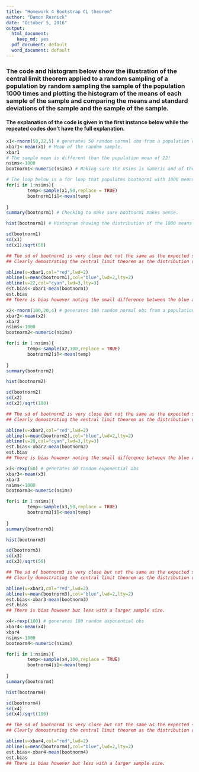 ---
title: "Homework 4 Bootstrap CL theorem"
author: "Damon Resnick"
date: "October 5, 2016"
output:
  html_document:
    keep_md: yes
  pdf_document: default
  word_document: default
---

### The code and histogram below show the illustration of the central limit theorem applied to a random sampling of a population by random sampling the sample of the population 1000 times and plotting the histogram of the means of each sample of the sample and comparing the means and standard deviations of the sample and the sample of the sample.

#### The explanation of the code is given in the first instance below while the repeated codes don't have the full explanation.


```{r}
x1<-rnorm(50,22,5) # generates 50 random normal obs from a population of mean = 22 and sd = 5
xbar1<-mean(x1) # Mean of the random sample.
xbar1
# The sample mean is different than the population mean of 22!
nsims<-1000
bootnorm1<-numeric(nsims) # Making sure the nsims is numeric and of the correct length.

# The loop below is a for loop that populates bootnorm1 with 1000 means of the ranodom sample of the rnorm sample.
for(i in 1:nsims){
        temp<-sample(x1,50,replace = TRUE)
        bootnorm1[i]<-mean(temp)
        
}
summary(bootnorm1) # Checking to make sure bootnorm1 makes sense.

hist(bootnorm1) # Histogram showing the distribution of the 1000 means sampled.

sd(bootnorm1)
sd(x1)
sd(x1)/sqrt(50)

## The sd of bootnorm1 is very close but not the same as the expected sd from the central limit theorem!
## Clearly demostrating the central limit theorem as the distribution of the means is normal close to centered on the mean of the original sample.

abline(v=xbar1,col="red",lwd=2)
abline(v=mean(bootnorm1),col="blue",lwd=2,lty=2)
abline(v=22,col="cyan",lwd=3,lty=3)
est.bias<-xbar1-mean(bootnorm1)
est.bias
## There is bias however noting the small difference between the blue and red lines. And you can see (lite blue dashed line) that the population mean was 22 and the sample does not have exactly the same mean.
```


```{r}
x2<-rnorm(100,20,4) # generates 100 random normal obs from a population of mean = 20 and sd = 4
xbar2<-mean(x2)
xbar2
nsims<-1000
bootnorm2<-numeric(nsims)

for(i in 1:nsims){
        temp<-sample(x2,100,replace = TRUE)
        bootnorm2[i]<-mean(temp)
        
}
summary(bootnorm2)

hist(bootnorm2)

sd(bootnorm2)
sd(x2)
sd(x2)/sqrt(100)

## The sd of bootnorm2 is very close but not the same as the expected sd from the central limit theorem!
## Clearly demostrating the central limit theorem as the distribution of the means is normal close to centered on the mean of the original sample.

abline(v=xbar2,col="red",lwd=2)
abline(v=mean(bootnorm2),col="blue",lwd=2,lty=2)
abline(v=20,col="cyan",lwd=3,lty=3)
est.bias<-xbar2-mean(bootnorm2)
est.bias
## There is bias however noting the small difference between the blue and red lines. And you can see (lite blue dashed line) that the population mean was 20 and the sample does not have exactly the same mean.
```



```{r}
x3<-rexp(50) # generates 50 random exponential obs
xbar3<-mean(x3)
xbar3
nsims<-1000
bootnorm3<-numeric(nsims)

for(i in 1:nsims){
        temp<-sample(x3,50,replace = TRUE)
        bootnorm3[i]<-mean(temp)
        
}
summary(bootnorm3)

hist(bootnorm3)

sd(bootnorm3)
sd(x3)
sd(x3)/sqrt(50)

## The sd of bootnorm3 is very close but not the same as the expected sd from the central limit theorem!
## Clearly demostrating the central limit theorem as the distribution of the means is normal close to centered on the mean of the original sample.

abline(v=xbar3,col="red",lwd=2)
abline(v=mean(bootnorm3),col="blue",lwd=2,lty=2)
est.bias<-xbar3-mean(bootnorm3)
est.bias
## There is bias however but less with a larger sample size.

```


```{r}
x4<-rexp(100) # generates 100 random exponential obs
xbar4<-mean(x4)
xbar4
nsims<-1000
bootnorm4<-numeric(nsims)

for(i in 1:nsims){
        temp<-sample(x4,100,replace = TRUE)
        bootnorm4[i]<-mean(temp)
        
}
summary(bootnorm4)

hist(bootnorm4)

sd(bootnorm4)
sd(x4)
sd(x4)/sqrt(100)

## The sd of bootnorm4 is very close but not the same as the expected sd from the central limit theorem!
## Clearly demostrating the central limit theorem as the distribution of the means is normal close to centered on the mean of the original sample.

abline(v=xbar4,col="red",lwd=2)
abline(v=mean(bootnorm4),col="blue",lwd=2,lty=2)
est.bias<-xbar4-mean(bootnorm4)
est.bias
## There is bias however but less with a larger sample size.

```




